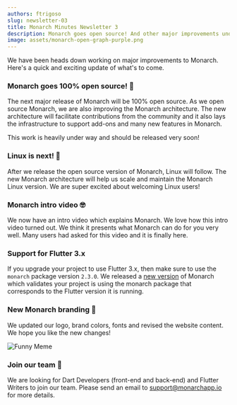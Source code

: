 ```yaml
---
authors: ftrigoso
slug: newsletter-03
title: Monarch Minutes Newsletter 3
description: Monarch goes open source! And other major improvements under way.
image: assets/monarch-open-graph-purple.png
---
```




We have been heads down working on major improvements to Monarch. Here's a 
quick and exciting update of what's to come.

### Monarch goes 100% open source! 🤯   
The next major release of Monarch will be 100% open source. 
As we open source Monarch, we are also improving the Monarch architecture.
The new architecture will facilitate contributions from the community and
it also 
lays the infrastructure to support add-ons and many new features in Monarch.

This work is heavily under way and should be released very soon!

### Linux is next! 🚀
After we release the open source version of Monarch, Linux will follow. 
The new Monarch architecture will help us scale and 
maintain the Monarch Linux version. We are super excited about welcoming 
Linux users!

### Monarch intro video 🤓
We now have an intro video which explains Monarch. We love how this intro 
video turned out. We think it presents what Monarch can do for you very well. 
Many users had asked for this video and it is finally here.

<ExplainerVideo/>

### Support for Flutter 3.x
If you upgrade your project to use Flutter 3.x, then make sure to use 
the `monarch` package version `2.3.0`. We released a 
[new version](https://monarchapp.io/blog/version-1.7.8) of Monarch which 
validates your project is using the monarch package that corresponds to 
the Flutter version it is running.

### New Monarch branding 💟
We updated our logo, brand colors, fonts and revised the website content.
We hope you like the new changes!

<img alt="Funny Meme" src={brand_showcase} />

### Join our team 👫
We are looking for Dart Developers (front-end and back-end) and Flutter 
Writers to join our team. Please send an email to support@monarchapp.io for more details.
